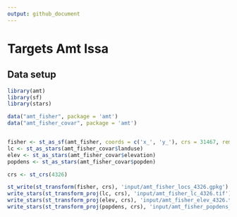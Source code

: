 ```yaml
---
output: github_document
---
```


# Targets Amt Issa




## Data setup

```r
library(amt)
library(sf)
library(stars)

data("amt_fisher", package = 'amt')
data("amt_fisher_covar", package = 'amt')


fisher <- st_as_sf(amt_fisher, coords = c('x_', 'y_'), crs = 31467, remove = FALSE)
lc <- st_as_stars(amt_fisher_covar$landuse)
elev <- st_as_stars(amt_fisher_covar$elevation)
popdens <- st_as_stars(amt_fisher_covar$popden)

crs <- st_crs(4326)

st_write(st_transform(fisher, crs), 'input/amt_fisher_locs_4326.gpkg')
write_stars(st_transform_proj(lc, crs), 'input/amt_fisher_lc_4326.tif')
write_stars(st_transform_proj(elev, crs), 'input/amt_fisher_elev_4326.tif')
write_stars(st_transform_proj(popdens, crs), 'input/amt_fisher_popdens_4326.tif')
```


